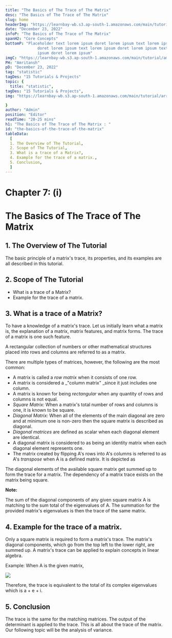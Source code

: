 ```yaml
---
title: "The Basics of The Trace of The Matrix"
desc: "The Basics of The Trace of The Matrix"
slug: home
headerImg: "https://learnbay-wb.s3.ap-south-1.amazonaws.com/main/tutorial/python.png"
date: "December 23, 2022"
infoP: "The Basics of The Trace of The Matrix"
spanH2: "Core Concepts"
bottomP: "Placeholder text lorem ipsum doret lorem ipsum text lorem ipsum
              doret lorem ipsum text lorem ipsum doret lorem ipsum text lorem
              ipsum doret lorem ipsum"
imgC: "https://learnbay-wb.s3.ap-south-1.amazonaws.com/main/tutorial/amritansh.png"
PH: "Amritansh"
pD: "December 23, 2022"
tag: "statistic"
tagDes: "15 Tutorials & Projects"
topic: {
  title: "statistic",
tagDes: "15 Tutorials & Projects",
img: "https://learnbay-wb.s3.ap-south-1.amazonaws.com/main/tutorial/arrow.png"

}
author: "Admin"
position: "Editor"
readTime: "20-25 mins"
h1: "The Basics of The Trace of The Matrix : "
id: "the-basics-of-the-trace-of-the-matrix"
tableData:
  [
  1. The Overview of The Tutorial, 
  2. Scope of The Tutorial,  
  3. What is a trace of a Matrix?,  
  4. Example for the trace of a matrix., 
  5. Conclusion,
  ]
---
```


# **Chapter 7: (i)**


# **The Basics of The Trace of The Matrix**


## 1. The Overview of The Tutorial

The basic principle of a matrix's trace, its properties, and its examples are all described in this tutorial.


## 2. Scope of The Tutorial



* What is a trace of a Matrix?
* Example for the trace of a matrix.


## 3. What is a trace of a Matrix?

To have a knowledge of a matrix's trace. Let us initially learn what a matrix is, the explanation of a matrix, matrix features, and matrix forms. The trace of a matrix is one such feature.

A rectangular collection of numbers or other mathematical structures placed into rows and columns are referred to as a matrix.

There are multiple types of matrices, however, the following are the most common:



* A matrix is called a _row matrix_ when it consists of one row.
* A matrix is considered a _"column matrix" _since it just includes one column.
* A matrix is known for being _rectangular_ when any quantity of rows and columns is not equal.
* _Square Matrix:_ When a matrix's total number of rows and columns is one, it is known to be square.
* _Diagonal Matrix:_ When all of the elements of the main diagonal are zero and at minimum one is non-zero then the square matrix is described as diagonal.
* _Diagonal matrices_ are defined as scalar when each diagonal element are identical.
* A diagonal matrix is considered to as being an identity matrix when each diagonal element represents one.
* The matrix created by flipping A's rows into A's columns is referred to as A's _transpose_ when A is a defined matrix. It is depicted as 


The diagonal elements of the available square matrix get summed up to form the trace for a matrix. The dependency of a matrix trace exists on the matrix being square.

**Note:**

The sum of the diagonal components of any given square matrix A is matching to the sum total of the eigenvalues of A. The summation for the provided matrix's eigenvalues is then the trace of the same matrix.


## 4. Example for the trace of a matrix.

Only a square matrix is required to form a matrix's trace. The matrix's diagonal components, which go from the top left to the lower right, are summed up. A matrix's trace can be applied to explain concepts in linear algebra.

Example: When A is the given matrix,


<img src="https://learnbay-wb.s3.ap-south-1.amazonaws.com/main/tutorial/statistics/trace+of+a+matrix.jpg"></img>


Therefore, the trace is equivalent to the total of its complex eigenvalues which is a + e + i.


## 5. Conclusion

The trace is the same for the matching matrices. The output of the determinant is applied to the trace. This is all about the trace of the matrix. Our following topic will be the analysis of variance.
